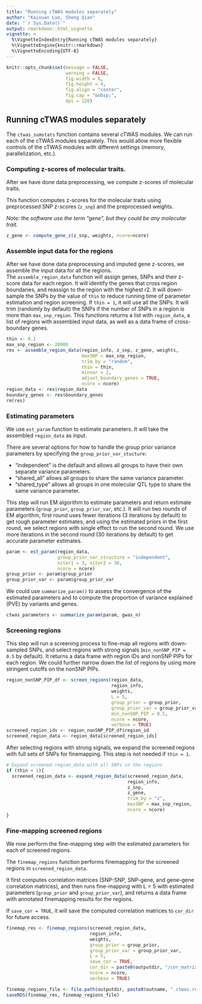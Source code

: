 ```yaml
---
title: "Running cTWAS modules separately"
author: "Kaixuan Luo, Sheng Qian"
date: "`r Sys.Date()`"
output: rmarkdown::html_vignette
vignette: >
  %\VignetteIndexEntry{Running cTWAS modules separately}
  %\VignetteEngine{knitr::rmarkdown}
  %\VignetteEncoding{UTF-8}
---
```


```r
knitr::opts_chunk$set(message = FALSE,
                      warning = FALSE,
                      fig.width = 6,
                      fig.height = 4,
                      fig.align = "center",
                      fig.cap = "&nbsp;",
                      dpi = 120)
```

## Running cTWAS modules separately 

The `ctwas_sumstats` function contains several cTWAS modules. 
We can run each of the cTWAS modules separately. 
This would allow more flexible controls of the cTWAS modules with different settings 
(memory, parallelization, etc.).

### Computing z-scores of molecular traits.

After we have done data preprocessing, we compute z-scores of molecular traits. 

This function computes z-scores for the molecular traits using preprocessed SNP z-scores (`z_snp`) and 
the preprocessed weights. 

*Note: the software use the term “gene”, but they could be any molecular trait.*

```r
z_gene <- compute_gene_z(z_snp, weights, ncore=ncore)
```

### Assemble input data for the regions

After we have done data preprocessing and imputed gene z-scores, we assemble the input data for all the regions.  
The `assemble_region_data` function will assign genes, SNPs and their z-score data for each region.
It will identify the genes that cross region boundaries, and reassign to the region with the highest r2. 
It will down-sample the SNPs by the value of `thin` to reduce running time of parameter estimation and region screening. 
If `thin = 1`, it will use all the SNPs. 
It will trim (randomly by default) the SNPs if the number of SNPs in a region is more than `max_snp_region`.
This functions returns a list with `region_data`, a list of regions with assembled input data, 
as well as a data frame of cross-boundary genes.
```r
thin <- 0.1
max_snp_region <- 20000
res <- assemble_region_data(region_info, z_snp, z_gene, weights,
                            maxSNP = max_snp_region,
                            trim_by = "random",
                            thin = thin,
                            minvar = 2,
                            adjust_boundary_genes = TRUE,
                            ncore = ncore)
region_data <- res$region_data
boundary_genes <- res$boundary_genes
rm(res)
```

### Estimating parameters

We use `est_param` function to estimate parameters. It will take the assembled `region_data` as input. 

There are several options for how to handle the group prior variance parameters by specifying the `group_prior_var_stucture`:

- "independent" is the default and allows all groups to have their own separate variance parameters. 
- "shared_all" allows all groups to share the same variance parameter.
- "shared_type" allows all groups in one molecular QTL type to share the same variance parameter.

This step will run EM algorithm to estimate parameters and return estimate parameters (`group_prior`, `group_prior_var`, etc.).
It will run two rounds of EM algorithm, first round uses fewer iterations (3 iterations by default) to get rough parameter estimates, 
and using the estimated priors in the first round, we select regions with single effect to run the second round.
We use more iterations in the second round (30 iterations by default) to get accurate parameter estimates. 
```r
param <- est_param(region_data, 
                   group_prior_var_structure = "independent", 
                   niter1 = 3, niter2 = 30, 
                   ncore = ncore)
group_prior <- param$group_prior
group_prior_var <- param$group_prior_var
```

We could use `summarize_param()` to assess the convergence of the estimated parameters and 
to compute the proportion of variance explained (PVE) by variants and genes. 
```r
ctwas_parameters <- summarize_param(param, gwas_n)
```

### Screening regions

This step will run a screening process to fine-map all regions with down-sampled SNPs,
and select regions with strong signals (`min_nonSNP_PIP = 0.5` by default). 
It returns a data frame with region IDs and nonSNP PIPs for each region. 
We could further narrow down the list of regions by using more stringent cutoffs on the nonSNP PIPs.
```r
region_nonSNP_PIP_df <- screen_regions(region_data,
                                       region_info,
                                       weights,
                                       L = 5,
                                       group_prior = group_prior,
                                       group_prior_var = group_prior_var,
                                       min_nonSNP_PIP = 0.5,
                                       ncore = ncore,
                                       verbose = TRUE)
screened_region_ids <- region_nonSNP_PIP_df$region_id
screened_region_data <- region_data[screened_region_ids]
```

After selecting regions with strong signals, we expand the screened regions with 
full sets of SNPs for finemapping. This step is not needed if `thin = 1`.
```r
# Expand screened region_data with all SNPs in the regions
if (thin < 1){
  screened_region_data <- expand_region_data(screened_region_data,
                                             region_info,
                                             z_snp,
                                             z_gene,
                                             trim_by = "z",
                                             maxSNP = max_snp_region,
                                             ncore = ncore)
}
```

### Fine-mapping screened regions

We now perform the fine-mapping step with the estimated parameters for each of screened regions.

The `finemap_regions` function performs finemapping for the screened regions in `screened_region_data`.

It first computes correlation matrices (SNP-SNP, SNP-gene, and gene-gene correlation matrices), 
and then runs fine-mapping with L = 5 with estimated parameters (`group_prior` and `group_prior_var`),
and returns a data frame with annotated finemapping results for the regions.

If `save_cor = TRUE`, it will save the computed correlation matrices to `cor_dir` for future access.

```r
finemap_res <- finemap_regions(screened_region_data,
                               region_info,
                               weights,
                               group_prior = group_prior,
                               group_prior_var = group_prior_var,
                               L = 5,
                               save_cor = TRUE,
                               cor_dir = paste0(outputdir, "/cor_matrix/"),
                               ncore = ncore,
                               verbose = TRUE)

finemap_regions_file <- file.path(outputdir, paste0(outname, ".ctwas.res.RDS"))
saveRDS(finemap_res, finemap_regions_file)
```
